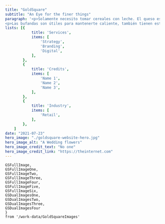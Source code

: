 ```yaml
---
title: "GoldSquare"
subtitle: "An Eye for the finer things"
paragraph: '<p>Solamente necesito tomar cereales con leche. El queso está bueno, y también lo están las galletas. Me encanta mojar mis nachos en chocolate. Las bufandas son útiles para mantenerte caliente, también tienen estilo. Solo necesito tirarme desde un avión con una bufanda para no coger un catarro. Mi perro es negro, mi rata es blanca. Mis padres quieren que tenga un hijo. El colegio es útil si te quieres morir.</p>
<p>Las bufandas son útiles para mantenerte caliente, también tienen estilo. Solo necesito tirarme desde un avión con una bufanda para no coger un catarro. Mi perro es negro, mi rata es blanca. Mis padres quieren que tenga un hijo. El colegio es útil si te quieres morir.</p>'
lists: [{
            title: 'Services',
            items: [
                'Strategy',
                'Branding',
                'Digital',
            ],
        },
        {
            title: 'Credits',
            items: [
                'Name 1',
                'Name 2',
                'Name 3',
            ],
        },
        {
            title: 'Industry',
            items: [
                'Retail',
            ],
        },
    ]
date: "2021-07-23"
hero_image: "./goldsquare-website-hero.jpg"
hero_image_alt: "A Wedding flowers"
hero_image_credit_text: "No one"
hero_image_credit_link: "https://theinternet.com"
---
```


    GSFullImage, 
    GSFullImageOne, 
    GSFullImageTwo, 
    GSFullImageThree, 
    GSFullImageFour,
    GSFullImageFive,
    GSFullImageSix,
    GSDualImagesOne, 
    GSDualImagesTwo, 
    GSDualImagesThree, 
    GSDualImagesFour
    } 
    from '/work-data/GoldSquareImages'

<FullWidthImage
    image={GSFullImage}
    alt='GoldSquare Website and Branding'
/>
<DualImages
    images={GSDualImagesOne}
/>
<FullWidthImage
    image={GSFullImageOne}
    alt='GoldSquare Website and Branding'
/>
<FullWidthImage
    image={GSFullImageTwo}
    alt='GoldSquare Website and Branding'
/>
<DualImages
    images={GSDualImagesThree}
/>
<FullWidthImage
    image={GSFullImageFive}
    alt='GoldSquare Website and Branding'
/>
<FullWidthImage
    image={GSFullImageThree}
    alt='GoldSquare Website and Branding'
/>
<FullWidthImage
    image={GSFullImageSix}
    alt='GoldSquare Website and Branding'
/>
<FullWidthImage
    image={GSFullImageFour}
    alt='GoldSquare Website and Branding'
/>